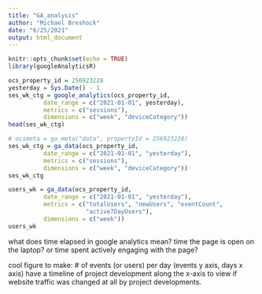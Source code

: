```yaml
---
title: "GA_analysis"
author: "Michael Breshock"
date: "6/25/2021"
output: html_document
---
```


```r
knitr::opts_chunk$set(echo = TRUE)
library(googleAnalyticsR)
```

```r

ocs_property_id = 256923228
yesterday = Sys.Date() - 1
ses_wk_ctg = google_analytics(ocs_property_id,
          date_range = c("2021-01-01", yesterday),
          metrics = c("sessions"),
          dimensions = c("week", "deviceCategory"))
head(ses_wk_ctg)
```

```r
# ocsmeta = ga_meta("data", propertyId = 256923228)
ses_wk_ctg = ga_data(ocs_property_id,
          date_range = c("2021-01-01", "yesterday"),
          metrics = c("sessions"),
          dimensions = c("week", "deviceCategory"))
ses_wk_ctg
```

```r
users_wk = ga_data(ocs_property_id,
          date_range = c("2021-01-01", "yesterday"),
          metrics = c("totalUsers", "newUsers", "eventCount",
                      "active7DayUsers"),
          dimensions = c("week"))
users_wk
```


what does time elapsed in google analytics mean? 
time the page is open on the laptop? or time spent actively engaging with the page? 

cool figure to make: # of events (or users) per day (events y axis, days x axis)
have a timeline of project development along the x-axis to view if website traffic was changed at all by project developments. 

